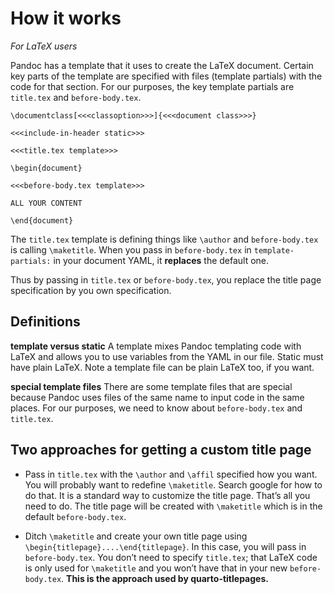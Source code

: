 # How it works

*For LaTeX users*

Pandoc has a template that it uses to create the LaTeX document. Certain key parts of the template are specified with files (template partials) with the code for that section. For our purposes, the key template partials are `title.tex` and `before-body.tex`.

    \documentclass[<<<classoption>>>]{<<<document class>>>}

    <<<include-in-header static>>>

    <<<title.tex template>>>

    \begin{document}

    <<<before-body.tex template>>>

    ALL YOUR CONTENT

    \end{document}

The `title.tex` template is defining things like `\author` and `before-body.tex` is calling `\maketitle`. When you pass in `before-body.tex` in `template-partials: ` in your document YAML, it **replaces** the default one. 

Thus by passing in `title.tex` or `before-body.tex`, you replace the title page specification by you own specification.
    
## Definitions

**template versus static** A template mixes Pandoc templating code with LaTeX and allows you to use variables from the YAML in our file. Static must have plain LaTeX. Note a template file can be plain LaTeX too, if you want.

**special template files** There are some template files that are special because Pandoc uses files of the same name to input code in the same places. For our purposes, we need to know about `before-body.tex` and `title.tex`. 

## Two approaches for getting a custom title page

* Pass in `title.tex` with the `\author` and `\affil` specified how you want. You will probably want to redefine `\maketitle`. Search google for how to do that. It is a standard way to customize the title page.  That's all you need to do. The title page will be created with `\maketitle` which is in the default `before-body.tex`.

* Ditch `\maketitle` and create your own title page using `\begin{titlepage}....\end{titlepage}`. In this case, you will pass in `before-body.tex`. You don't need to specify `title.tex`; that LaTeX code is only used for `\maketitle` and you won't have that in your new `before-body.tex`. **This is the approach used by quarto-titlepages.**



